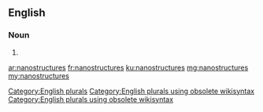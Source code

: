 ==English==

===Noun===
{{head|en}}

# {{plural of|nanostructure}}

[[Category:English plurals]][[Category:English plurals using obsolete wikisyntax]][[Category:English plurals using obsolete wikisyntax]]

[[ar:nanostructures]]
[[fr:nanostructures]]
[[ku:nanostructures]]
[[mg:nanostructures]]
[[my:nanostructures]]